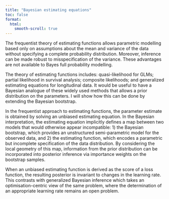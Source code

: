 ```yaml
---
title: "Bayesian estimating equations"
toc: false
format:
  html:
    smooth-scroll: true
---
```


The frequentist theory of estimating functions allows parametric modelling based only on assumptions about the mean and variance of the data without specifying a complete probability distribution. Moreover, inference can be made robust to misspecification of the variance. These advantages are not available to Bayes full probability modelling.

The theory of estimating functions includes: quasi-likelihood for GLMs; partial likelihood in survival analysis; composite likelihoods; and generalized estimating equations for longitudinal data. It would be useful to have a Bayesian analogue of these widely used methods that allows a prior distribution on the parameters.  I will show how this can be done by extending the Bayesian bootstrap.

In the frequentist approach to estimating functions, the parameter estimate is obtained by solving an unbiased estimating equation. In the Bayesian interpretation, the estimating equation implicitly defines a map between two models that would otherwise appear incompatible: 1) the Bayesian bootstrap, which provides an unstructured semi-parametric model for the observed data, and 2) the estimating function, which encodes a parametric but incomplete specification of the data distribution. By considering the local geometry of this map, information from the prior distribution can be incorporated into posterior inference via importance weights on the bootstrap samples.

When an unbiased estimating function is derived as the score of a loss function, the resulting posterior is invariant to changes in the learning rate. This contrasts with generalized Bayesian inference which takes an optimisation-centric view of the same problem, where the determination of an appropriate learning rate remains an open problem.
